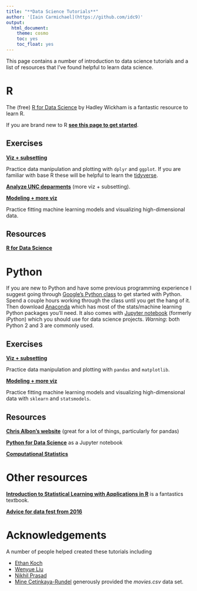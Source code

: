 ```yaml
---
title: "**Data Science Tutorials**"
author: '[Iain Carmichael](https://github.com/idc9)'
output:
  html_document:
    theme: cosmo
    toc: yes
    toc_float: yes
---
```



This page contains a number of introduction to data science tutorials and a list of resources that I've found helpful to learn data science.


# **R**


The (free) [R for Data Science](http://r4ds.had.co.nz/) by Hadley Wickham is a fantastic resource to learn R.

If you are brand new to R [**see this page to get started**](R/new_to_R.html).

## Exercises


[**Viz + subsetting**](R/movies_viz_subsetting.html) 

Practice data manipulation and plotting with `dplyr` and `ggplot`. If you are familiar with base R these will be helpful to learn the [tidyverse](http://tidyverse.org/). 

[**Analyze UNC deparments**](https://idc9.github.io/stor390/assignments/unc_depts/unc_depts.html) (more viz + subsetting).


[**Modeling + more viz**](R/movies_modeling.html) 

Practice fitting machine learning models and visualizing high-dimensional data.



## Resources

[**R for Data Science**](http://r4ds.had.co.nz/)



# **Python**

If you are new to Python and have some previous programming experience I suggest going through [Google's Python class](https://developers.google.com/edu/python/) to get started with Python. Spend a couple hours working through the class until you get the hang of it. Then download [Anaconda](https://www.continuum.io/downloads) which has most of the stats/machine learning Python packages you'll need. It also comes with [Jupyter notebook](http://jupyter.org/) (formerly iPython) which you should use for data science projects. *Warning*: both Python 2 and 3 are commonly used.


## Exercises

[**Viz + subsetting**](Python/movies_viz_subsetting.html) 

Practice data manipulation and plotting with `pandas` and `matplotlib`.


[**Modeling + more viz**](Python/moives_modeling.html) 

Practice fitting machine learning models and visualizing high-dimensional data with `sklearn` and `statsmodels`.

## Resources

[**Chris Albon's website**](http://chrisalbon.com/) (great for a lot of things, particularly for pandas)

[**Python for Data Science**](http://nbviewer.jupyter.org/github/jakevdp/PythonDataScienceHandbook/blob/master/notebooks/Index.ipynb) as a Jupyter notebook


[**Computational Statistics**](http://people.duke.edu/~ccc14/sta-663-2016/index.html)


# Other resources

[**Introduction to Statistical Learning with Applications in R**](http://www-bcf.usc.edu/~gareth/ISL/) is a fantastics textbook.

[**Advice for data fest from 2016**](http://rpubs.com/iain/DataFest)


# **Acknowledgements**

A number of people helped created these tutorials including

- [Ethan Koch](https://www.linkedin.com/in/ethan-koch-25668b113/)
- [Wenyue Liu](https://www.linkedin.com/in/bismarckliu/)
- [Nikhil Prasad](https://www.linkedin.com/in/globmont/)
- [Mine Cetinkaya-Rundel](http://www2.stat.duke.edu/~mc301/) generously provided the *movies.csv* data set.

